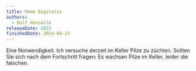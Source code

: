 ```yaml
---
title: Homo Digitalis
authors:
  - Ralf Hanselle
releaseDate: 2023
finishedDate: 2024-04-23
---
```


<BookHeading frontmatter={frontmatter} />

Eine Notwendigkeit. Ich versuche derzeit im Keller Pilze zu züchten. Sollten Sie sich nach dem Fortschritt fragen: Es wachsen Pilze im Keller, leider die falschen.
